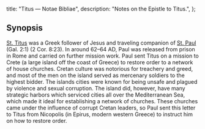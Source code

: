   title: "Titus — Notae Bibliae",
  description: "Notes on the Epistle to Titus.",
};

<Initial text="Epistle to Titus"/>

## Synopsis

[St. Titus](/people/saints/biblical/titus) was a Greek follower of Jesus and traveling companion of [St. Paul](/people/saints/apostles/paul) (Gal. 2:1) (2 Cor. 8:23). In around 62–64 AD, Paul was released from prison in Rome and carried on further mission work. Paul sent Titus on a mission to Crete (a large island off the coast of Greece) to restore order to a network of house churches. Cretan culture was notorious for treachery and greed, and most of the men on the island served as mercenary soldiers to the highest bidder. The islands cities were known for being unsafe and plagued by violence and sexual corruption. The island did, however, have many strategic harbors which serviced cities all over the Mediterranean Sea, which made it ideal for establishing a network of churches. These churches came under the influence of corrupt Cretan leaders, so Paul sent this letter to Titus from Nicopolis (in Epirus, modern western Greece) to instruct him on how to restore order.
